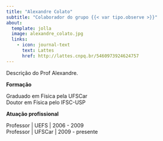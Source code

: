 ```yaml
---
title: "Alexandre Colato"
subtitle: "Colaborador do grupo {{< var tipo.observe >}}"
about:
  template: jolla
  image: alexandre_colato.jpg
  links:
    - icon: journal-text
      text: Lattes
      href: http://lattes.cnpq.br/5460973924624757
---
```


Descrição do Prof Alexandre.

**Formação**

Graduado em Física pela UFSCar  
Doutor em Física pelo IFSC-USP

**Atuação profissional**

Professor | UEFS | 2006 - 2009  
Professor | UFSCar | 2009 - presente
